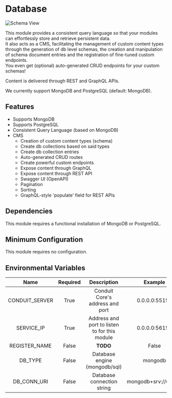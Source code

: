 # Database

![Schema View](/img/modules/database/admin/overview.png)

This module provides a consistent query language so that your modules can effortlessly store and retrieve persistent data.<br />
It also acts as a CMS, facilitating the management of custom content types through the generation of db level schemas, 
the creation and manipulation of schema document entries and the registration of fine-tuned custom endpoints.<br />
You even get (optional) auto-generated CRUD endpoints for your custom schemas!

Content is delivered through REST and GraphQL APIs.

We currently support MongoDB and PostgreSQL (default: MongoDB).

## Features

- Supports MongoDB
- Supports PostgreSQL
- Consistent Query Language (based on MongoDB)
- CMS
  - Creation of custom content types (schema)
  - Create db collections based on said types
  - Create db collection entries
  - Auto-generated CRUD routes
  - Create powerful custom endpoints
  - Expose content through GraphQL
  - Expose content through REST API
  - Swagger UI (OpenAPI)
  - Pagination
  - Sorting
  - GraphQL-style 'populate' field for REST APIs

## Dependencies

This module requires a functional installation of MongoDB or PostgreSQL.<br />

## Minimum Configuration

This module requires no configuration.

## Environmental Variables

|  Name          | Required |  Description                                  |  Example      |
| :------------: | :------: | :-------------------------------------------: | :-----------: |
| CONDUIT_SERVER |  True    | Conduit Core's address and port               | 0.0.0.0:55152 |
| SERVICE_IP     |  True    | Address and port to listen to for this module | 0.0.0.0:56154 |
| REGISTER_NAME  |  False   |   **TODO**                                    | False         |
| DB_TYPE        |  False   | Database engine (mongodb/sql)                 | mongodb       |
| DB_CONN_URI    |  False   | Database connection string                    | mongodb+srv://user:... |
